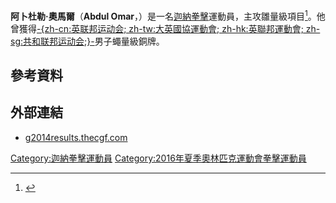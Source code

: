 {{noteTA
|1=zh:加纳; zh-hans:加纳; zh-hk:加納; zh-tw:迦納;
}}
{{Infobox boxer
|name        = 阿卜杜勒·奧馬爾<br />''Abdul Omar''
|image       = 
|image_size  = 
|realname    = 
|nickname    = 
|weight      = 雛量級
|height      = 
|reach       = 
|nationality = {{GHA}}
|birth_date  = {{Birth date and age|1993|10|3|df=yes}}
|birth_place = [[迦納|迦納]][[阿克拉|阿克拉]]
|style       = 
|total       = 
|wins        = 
|losses      = 
|draws       = 
|no contests = 
|KO          = 
|medaltemplates =
{{MedalSport|男子[[拳擊|拳擊]]}}
{{MedalCountry|{{GHA}}}} 
{{MedalCompetition|[[英聯邦運動會|-{zh-cn:英联邦运动会; zh-tw:大英國協運動會; zh-hk:英聯邦運動會; zh-sg:共和联邦运动会;}-]]}}
{{MedalBronze|[[2014年英聯邦運動會|2014年 格拉斯哥]]|蠅量級}}
|show-medals =
}}
'''阿卜杜勒·奧馬爾'''（'''Abdul Omar'''，{{bd|1993年|10月3日|catIdx=Omar, Abdul}}）是一名[[迦納|迦納]][[拳擊|拳擊]]運動員，主攻雛量級項目<ref>{{cite web |url=http://g2014results.thecgf.com/athlete/boxing/1008922/a_omar.html |title=Abdul Omar |publisher=g2014results.thecgf.com |date=2016-05-26 |accessdate=2016-05-26 |archive-date=2016-04-01 |archive-url=https://web.archive.org/web/20160401120945/http://g2014results.thecgf.com/athlete/boxing/1008922/a_omar.html |dead-url=no }}</ref>。他曾獲得[[2014年英聯邦運動會|-{zh-cn:英联邦运动会; zh-tw:大英國協運動會; zh-hk:英聯邦運動會; zh-sg:共和联邦运动会;}-]]男子蠅量級銅牌。

== 參考資料 ==
{{Reflist}}

== 外部連結 ==
* [http://g2014results.thecgf.com/athlete/boxing/1008922/a_omar.html g2014results.thecgf.com] {{Wayback|url=http://g2014results.thecgf.com/athlete/boxing/1008922/a_omar.html |date=20160401120945 }}

{{Ghana-stub}}

{{DEFAULTSORT:Omar, Abdul}}
[[Category:迦納拳擊運動員|Category:迦納拳擊運動員]]
[[Category:2016年夏季奧林匹克運動會拳擊運動員|Category:2016年夏季奧林匹克運動會拳擊運動員]]